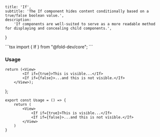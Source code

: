 
    title: 'If',
    subtitle: 'The If component hides content conditionally based on a true/false boolean value.',
    description:
        'If components are well-suited to serve as a more readable method for displaying and concealing child components.',
}



<CodeComponent filename="if.tsx" code="aW1wb3J0IHsgSWYgfSBmcm9tICJAZm9sZC1kZXYvY29yZSI7Cg==" />
```tsx
import { If } from "@fold-dev/core";
```

### Usage

    return (<View>
            <If if={true}>This is visible...</If>
            <If if={false}>...and this is not visible.</If>
        </View>);
};

<div className="story-block">
<Usage />
</div>

<CodeComponent filename="BasicUsage.tsx" code="ZXhwb3J0IGNvbnN0IFVzYWdlID0gKCkgPT4gewogICAgcmV0dXJuICgKICAgICAgICA8Vmlldz4KICAgICAgICAgICAgPElmIGlmPXt0cnVlfT5UaGlzIGlzIHZpc2libGUuLi48L0lmPgogICAgICAgICAgICA8SWYgaWY9e2ZhbHNlfT4uLi5hbmQgdGhpcyBpcyBub3QgdmlzaWJsZS48L0lmPgogICAgICAgIDwvVmlldz4KICAgICkKfQ==" />

```tsx
export const Usage = () => {
    return (
        <View>
            <If if={true}>This is visible...</If>
            <If if={false}>...and this is not visible.</If>
        </View>
    )
}
```

